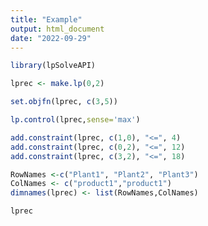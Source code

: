 ```yaml
---
title: "Example"
output: html_document
date: "2022-09-29"
---
```


```r
library(lpSolveAPI)
```
```r
lprec <- make.lp(0,2)

set.objfn(lprec, c(3,5))

lp.control(lprec,sense='max')

add.constraint(lprec, c(1,0), "<=", 4)
add.constraint(lprec, c(0,2), "<=", 12)
add.constraint(lprec, c(3,2), "<=", 18)

RowNames <-c("Plant1", "Plant2", "Plant3")
ColNames <- c("product1","product1")
dimnames(lprec) <- list(RowNames,ColNames)

lprec
```

